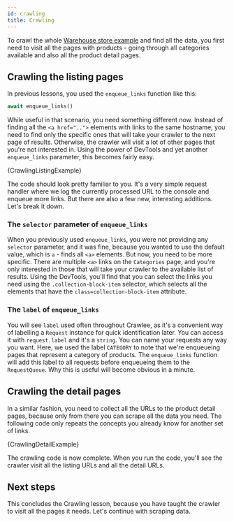 ```yaml
---
id: crawling
title: Crawling
---
```




To crawl the whole [Warehouse store example](https://warehouse-theme-metal.myshopify.com/collections) and find all the data, you first need to visit all the pages with products - going through all categories available and also all the product detail pages.

## Crawling the listing pages

In previous lessons, you used the <ApiLink to="class/EnqueueLinksFunction">`enqueue_links`</ApiLink> function like this:

```python
await enqueue_links()
```

While useful in that scenario, you need something different now. Instead of finding all the `<a href="..">` elements with links to the same hostname, you need to find only the specific ones that will take your crawler to the next page of results. Otherwise, the crawler will visit a lot of other pages that you're not interested in. Using the power of DevTools and yet another <ApiLink to="class/EnqueueLinksFunction">`enqueue_links`</ApiLink> parameter, this becomes fairly easy.

<RunnableCodeBlock className="language-python" language="python">
    {CrawlingListingExample}
</RunnableCodeBlock>

The code should look pretty familiar to you. It's a very simple request handler where we log the currently processed URL to the console and enqueue more links. But there are also a few new, interesting additions. Let's break it down.

### The `selector` parameter of `enqueue_links`

When you previously used <ApiLink to="class/EnqueueLinksFunction">`enqueue_links`</ApiLink>, you were not providing any `selector` parameter, and it was fine, because you wanted to use the default value, which is `a` - finds all `<a>` elements. But now, you need to be more specific. There are multiple `<a>` links on the `Categories` page, and you're only interested in those that will take your crawler to the available list of results. Using the DevTools, you'll find that you can select the links you need using the `.collection-block-item` selector, which selects all the elements that have the `class=collection-block-item` attribute.

### The `label` of `enqueue_links`

You will see `label` used often throughout Crawlee, as it's a convenient way of labelling a <ApiLink to="class/Request">`Request`</ApiLink> instance for quick identification later. You can access it with `request.label` and it's a `string`. You can name your requests any way you want. Here, we used the label `CATEGORY` to note that we're enqueueing pages that represent a category of products. The <ApiLink to="class/EnqueueLinksFunction">`enqueue_links`</ApiLink> function will add this label to all requests before enqueueing them to the <ApiLink to="class/RequestQueue">`RequestQueue`</ApiLink>. Why this is useful will become obvious in a minute.

## Crawling the detail pages

In a similar fashion, you need to collect all the URLs to the product detail pages, because only from there you can scrape all the data you need. The following code only repeats the concepts you already know for another set of links.

<RunnableCodeBlock className="language-python" language="python">
    {CrawlingDetailExample}
</RunnableCodeBlock>

The crawling code is now complete. When you run the code, you'll see the crawler visit all the listing URLs and all the detail URLs.

## Next steps

This concludes the Crawling lesson, because you have taught the crawler to visit all the pages it needs. Let's continue with scraping data.
